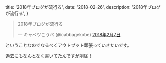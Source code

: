 
  title: '2018年ブログが流行る',
  date: '2018-02-26',
  description: '2018年ブログが流行る',
}


<blockquote class="twitter-tweet" data-lang="ja"><p lang="ja" dir="ltr">2018年ブログが流行る</p>&mdash; キャベツこうべ (@cabbagekobe) <a href="https://twitter.com/cabbagekobe/status/961126756630581249?ref_src=twsrc%5Etfw">2018年2月7日</a></blockquote>

ということなのでなるべくアウトプット頑張っていきたいです。

過去にもなんとなく書いてたんですが削除！

